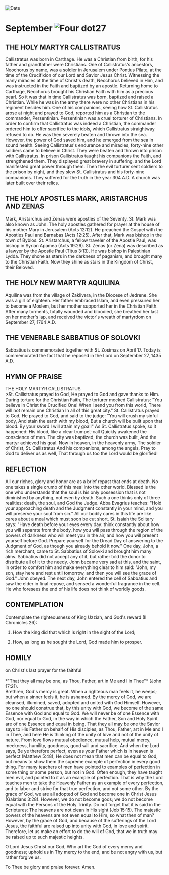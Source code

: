 
<RunningHead />
<Image src="/title-imprint.png" height={68} width={50} alt="Date" className="title-imprint"/>

# <div id="date">September <Image className="four-dot" src="/four-dot.png" height={15} width={15} alt="Four dot" />27</div>

## THE HOLY MARTYR CALLISTRATUS

Callistratus was born in Carthage. He was a Christian from birth, for his father and grandfather were Christians. One of Callistratus's ancestors, Neochorus by name, was a soldier in Jerusalem under Pontius Pilate, at the time of the Crucifixion of our Lord and Savior Jesus Christ. Witnessing the many miracles at the time of Christ's death, Neochorus believed in Him, and was instructed in the Faith and baptized by an apostle. Returning home to Carthage, Neochorus brought his Christian Faith with him as a precious pearl. So it was that in time Callistratus was born, baptized and raised a Christian. While he was in the army there were no other Christians in his regiment besides him. One of his companions, seeing how St. Callistratus arose at night and prayed to God, reported him as a Christian to the commander, Persentinian. Persentinian was a cruel torturer of Christians. In order to confirm that Callistratus was indeed a Christian, the commander ordered him to offer sacrifice to the idols, which Callistratus straightway refused to do. He was then severely beaten and thrown into the sea. However, the power of God saved him, and he emerged from the sea in sound health. Seeing Callistratus's endurance and miracles, forty-nine other soldiers came to believe in Christ. They were beaten and thrown into prison with Callistratus. In prison Callistratus taught his companions the Faith, and strengthened them. They displayed great bravery in suffering, and the Lord manifested great power through them. Then the evil torturer sent soldiers to the prison by night, and they slew St. Callistratus and his forty-nine companions. They suffered for the truth in the year 304 A.D. A church was later built over their relics.

## THE HOLY APOSTLES MARK, ARISTARCHUS AND ZENAS

Mark, Aristarchus and Zenas were apostles of the Seventy. St. Mark was also known as John. The holy apostles gathered for prayer at the house of his mother Mary in Jerusalem (Acts 12:12). He preached the Gospel with the Apostles Paul and Barnabas (Acts 12:25). After that, Mark was bishop in the town of Byblos. St. Aristarchus, a fellow traveler of the Apostle Paul, was bishop in Syrian Apamea (Acts 19:29). St. Zenas (or Zena) was described as a lawyer by the Apostle Paul (Titus 3:13). He was bishop in Palestinian Lydda. They shone as stars in the darkness of paganism, and brought many to the Christian Faith. Now they shine as stars in the Kingdom of Christ, their Beloved.

## THE HOLY NEW MARTYR AQUILINA

Aquilina was from the village of Zaklivera, in the Diocese of Jedrene. She was a girl of eighteen. Her father embraced Islam, and even pressured her to become a Moslem, but her mother supported her in the Christian Faith. After many torments, totally wounded and bloodied, she breathed her last on her mother's lap, and received the victor's wreath of martyrdom on September 27, 1764 A.D.

## THE VENERABLE SABBATIUS OF SOLOVKI

Sabbatius is commemorated together with St. Zosimas on April 17. Today is commemorated the fact that he reposed in the Lord on September 27, 1435 A.D.


## HYMN OF PRAISE
<div style={{textAlign:'center', color:'crimson', fontWeight:'bold'}}>
THE HOLY MARTYR CALLISTRATUS
</div>
>St. Callistratus prayed to God,  
He prayed to God and gave thanks to Him.  
During torture for the Christian Faith,  
The torturer mocked Callistratus:  
"You believe in Christ the Crucified One!  
When I send you from this world,  
There will not remain one Christian  
In all of this great city."  
St. Callistratus prayed to God,  
He prayed to God, and said to the judge:  
"You will crush my sinful body,  
And stain the earth with my blood,  
But a church will be built upon that blood.  
By your sword I will attain my goal!"  
As St. Callistratus spoke, so it happened:  
His blood, like a clear trumpet-call  
Quickly awakened the conscience of men.  
The city was baptized, the church was built,  
And the martyr achieved his goal.  
Now in heaven, in the heavenly army,  
The soldier of Christ, St. Callistratus  
And his companions, among the angels,  
Pray to God to deliver us as well,  
That through us too the Lord would be glorified!  


## REFLECTION

All our riches, glory and honor are as a brief repast that ends at death. No one takes a single crumb of this meal into the other world. Blessed is the one who understands that the soul is his only possession that is not diminished by anything, not even by death. Such a one thinks only of three realities: death, the soul, and God the Judge. Abba Evagrius teaches: "Hold your approaching death and the Judgment constantly in your mind, and you will preserve your soul from sin." All our bodily cares in this life are like cares about a meal which must soon be cut short. St. Isaiah the Solitary says: "Have death before your eyes every day: think constantly about how you will separate from the body, how you will pass through the region of the powers of darkness who will meet you in the air, and how you will present yourself before God. Prepare yourself for the Dread Day of answering to the Judgment of God, as though you already behold it now." One day, John, a rich merchant, came to St. Sabbatius of Solovki and brought him many alms. Sabbatius did not accept any of it, but rather told the donor to distribute all of it to the needy. John became very sad at this, and the saint, in order to comfort him and make everything clear to him said: "John, my son, stay here and rest until tomorrow, and then you will see the grace of God." John obeyed. The next day, John entered the cell of Sabbatius and saw the elder in final repose, and sensed a wonderful fragrance in the cell. He who foresees the end of his life does not think of worldly goods.


## CONTEMPLATION

Contemplate the righteousness of King Uzziah, and God's reward (II Chronicles 26):

1. How the king did that which is right in the sight of the Lord;

2. How, as long as he sought the Lord, God made him to prosper.


## HOMILY
<div style={{textAlign:'center', color:'crimson', fontWeight:'bold'}}>
on Christ's last prayer for the faithful
</div>
<br />
<div style={{textAlign:'right'}}>
*"That they all may be one, as Thou, Father, art in Me and I in Thee"* (John 17:21).
</div>
Brethren, God's mercy is great. When a righteous man feels it, he weeps; but when a sinner feels it, he is ashamed. By the mercy of God, we are cleansed, illumined, saved, adopted and united with God Himself. However, no one should construe that, by this unity with God, we become of the same Essence with God and equal to God. We will never be of one Essence with God, nor equal to God, in the way in which the Father, Son and Holy Spirit are of one Essence and equal in being. That they all may be one the Savior says to His Father on behalf of His disciples, as Thou, Father, art in Me and I in Thee, and here He is thinking of the unity of love and not of the unity of nature. From love flows mutual obedience, mutual help, mutual mercy, meekness, humility, goodness, good will and sacrifice. And when the Lord says, Be ye therefore perfect, even as your Father which is in heaven is perfect (Matthew 5:48), He does not mean that men can be equal to God, but means to show them the supreme example of perfection in every good thing. For many teachers of men have pointed to examples of perfection in some thing or some person, but not in God. Often enough, they have taught men evil, and pointed to it as an example of perfection. That is why the Lord teaches men to take the Heavenly Father as an example of every perfection, and to labor and strive for that true perfection, and not some other. By the grace of God, we are all adopted of God and become one in Christ Jesus (Galatians 3:28). However, we do not become gods; we do not become equal with the Persons of the Holy Trinity. Do not forget that it is said in the Scriptures: The heavens are not clean in His sight (Job 15:15). The majestic powers of the heavens are not even equal to Him, so what then of man? However, by the grace of God, and because of the sufferings of the Lord Jesus, the faithful are raised up into unity with God, in love and spirit. Therefore, let us make an effort to do the will of God, that we in truth may be raised up to such majestic heights.

O Lord Jesus Christ our God, Who art the God of every mercy and goodness; uphold us in Thy mercy to the end, and be not angry with us, but rather forgive us.

To Thee be glory and praise forever. Amen.